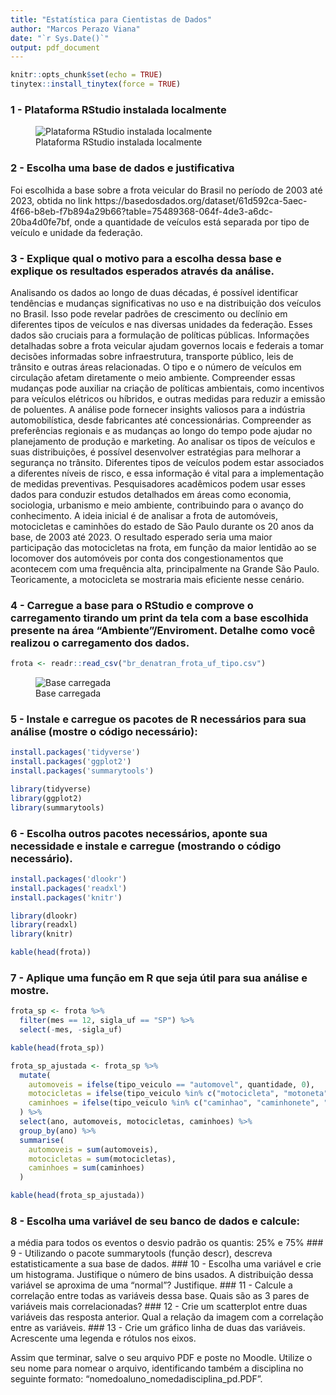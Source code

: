 ```yaml
---
title: "Estatística para Cientistas de Dados"
author: "Marcos Perazo Viana"
date: "`r Sys.Date()`"
output: pdf_document
---
```




```r
knitr::opts_chunk$set(echo = TRUE)
tinytex::install_tinytex(force = TRUE)
```

### 1 - Plataforma RStudio instalada localmente
![Plataforma RStudio instalada localmente](Acesso_RStudio.png)

### 2 - Escolha uma base de dados e justificativa
Foi escolhida a base sobre a frota veicular do Brasil no período de 2003 até 2023, obtida no link https://basedosdados.org/dataset/61d592ca-5aec-4f66-b8eb-f7b894a29b66?table=75489368-064f-4de3-a6dc-20ba4d0fe7bf, onde a quantidade de veículos está separada por tipo de veículo e unidade da federação.

### 3 - Explique qual o motivo para a escolha dessa base e explique os resultados esperados através da análise.

Analisando os dados ao longo de duas décadas, é possível identificar tendências e mudanças significativas no uso e na distribuição dos veículos no Brasil. Isso pode revelar padrões de crescimento ou declínio em diferentes tipos de veículos e nas diversas unidades da federação.
Esses dados são cruciais para a formulação de políticas públicas. Informações detalhadas sobre a frota veicular ajudam governos locais e federais a tomar decisões informadas sobre infraestrutura, transporte público, leis de trânsito e outras áreas relacionadas.
O tipo e o número de veículos em circulação afetam diretamente o meio ambiente. Compreender essas mudanças pode auxiliar na criação de políticas ambientais, como incentivos para veículos elétricos ou híbridos, e outras medidas para reduzir a emissão de poluentes.
A análise pode fornecer insights valiosos para a indústria automobilística, desde fabricantes até concessionárias. Compreender as preferências regionais e as mudanças ao longo do tempo pode ajudar no planejamento de produção e marketing.
Ao analisar os tipos de veículos e suas distribuições, é possível desenvolver estratégias para melhorar a segurança no trânsito. Diferentes tipos de veículos podem estar associados a diferentes níveis de risco, e essa informação é vital para a implementação de medidas preventivas.
Pesquisadores acadêmicos podem usar esses dados para conduzir estudos detalhados em áreas como economia, sociologia, urbanismo e meio ambiente, contribuindo para o avanço do conhecimento.
A ideia inicial é de analisar a frota de automóveis, motocicletas e caminhões do estado de São Paulo durante os 20 anos da base, de 2003 até 2023. O resultado esperado seria uma maior participação das motocicletas na frota, em função da maior lentidão ao se locomover dos automóveis por conta dos congestionamentos que acontecem com uma frequência alta, principalmente na Grande São Paulo. Teoricamente, a motocicleta se mostraria mais eficiente nesse cenário.

### 4 - Carregue a base para o RStudio e comprove o carregamento tirando um print da tela com a base escolhida presente na área "Ambiente"/Enviroment. Detalhe como você realizou o carregamento dos dados.

```r
frota <- readr::read_csv("br_denatran_frota_uf_tipo.csv")
```

![Base carregada](Base_carregada.png)

### 5 - Instale e carregue os pacotes de R necessários para sua análise (mostre o código necessário):

```r
install.packages('tidyverse')
install.packages('ggplot2')
install.packages('summarytools')
```

```r
library(tidyverse)
library(ggplot2)
library(summarytools)
```

### 6 - Escolha outros pacotes necessários, aponte sua necessidade e instale e carregue (mostrando o código necessário).

```r
install.packages('dlookr')
install.packages('readxl')
install.packages('knitr')
```

```r
library(dlookr)
library(readxl)
library(knitr)
```

```r
kable(head(frota))
```

### 7 - Aplique uma função em R que seja útil para sua análise e mostre.

```r
frota_sp <- frota %>%
  filter(mes == 12, sigla_uf == "SP") %>%
  select(-mes, -sigla_uf)
```

```r
kable(head(frota_sp))
```

```r
frota_sp_ajustada <- frota_sp %>%
  mutate(
    automoveis = ifelse(tipo_veiculo == "automovel", quantidade, 0),
    motocicletas = ifelse(tipo_veiculo %in% c("motocicleta", "motoneta"), quantidade, 0),
    caminhoes = ifelse(tipo_veiculo %in% c("caminhao", "caminhonete", "caminhoneta"), quantidade, 0)
  ) %>%
  select(ano, automoveis, motocicletas, caminhoes) %>%
  group_by(ano) %>%
  summarise(
    automoveis = sum(automoveis),
    motocicletas = sum(motocicletas),
    caminhoes = sum(caminhoes)
  )
```

```r
kable(head(frota_sp_ajustada))
```







### 8 - Escolha uma variável de seu banco de dados e calcule:
a média para todos os eventos
o desvio padrão
os quantis: 25% e 75%
### 9 - Utilizando o pacote summarytools (função descr), descreva estatisticamente a sua base de dados.
### 10 - Escolha uma variável e crie um histograma. Justifique o número de bins usados. A distribuição dessa variável se aproxima de uma "normal"? Justifique.
### 11 - Calcule a correlação entre todas as variáveis dessa base. Quais são as 3 pares de variáveis mais correlacionadas?
### 12 - Crie um scatterplot entre duas variáveis das resposta anterior. Qual a relação da imagem com a correlação entre as variáveis.
### 13 - Crie um gráfico linha de duas das variáveis. Acrescente uma legenda e rótulos nos eixos.

Assim que terminar, salve o seu arquivo PDF e poste no Moodle. Utilize o seu nome para nomear o arquivo, identificando também a disciplina no seguinte formato: “nomedoaluno_nomedadisciplina_pd.PDF”.




